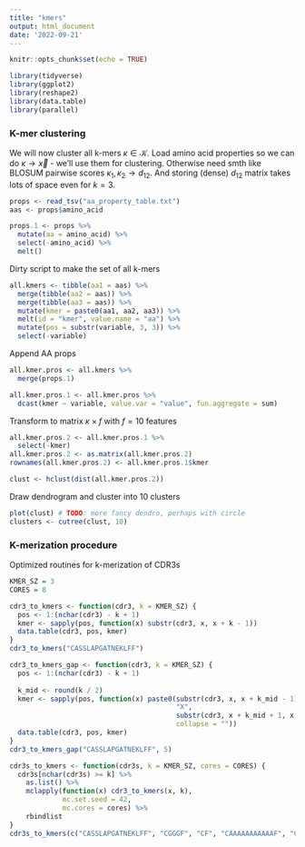 ```yaml
---
title: "kmers"
output: html_document
date: '2022-09-21'
---
```


```r
knitr::opts_chunk$set(echo = TRUE)

library(tidyverse)
library(ggplot2)
library(reshape2)
library(data.table)
library(parallel)
```

### K-mer clustering

We will now cluster all k-mers $\kappa \in \mathcal K$. Load amino acid 
properties so we can do $\kappa \rightarrow \vec x$ - we'll use them for 
clustering. Otherwise need smth like BLOSUM pairwise scores 
$\kappa_1,\kappa_2 \rightarrow d_{12}$. And storing (dense) $d_{12}$ matrix 
takes lots of space even for $k=3$.

```r
props <- read_tsv("aa_property_table.txt")
aas <- props$amino_acid

props.1 <- props %>%
  mutate(aa = amino_acid) %>%
  select(-amino_acid) %>%
  melt()
```

Dirty script to make the set of all k-mers

```r
all.kmers <- tibble(aa1 = aas) %>% 
  merge(tibble(aa2 = aas)) %>% 
  merge(tibble(aa3 = aas)) %>%
  mutate(kmer = paste0(aa1, aa2, aa3)) %>%
  melt(id = "kmer", value.name = "aa") %>%
  mutate(pos = substr(variable, 3, 3)) %>%
  select(-variable)
```

Append AA props

```r
all.kmer.pros <- all.kmers %>%
  merge(props.1)

all.kmer.pros.1 <- all.kmer.pros %>%
  dcast(kmer ~ variable, value.var = "value", fun.aggregate = sum)
```

Transform to matrix $\kappa \times f$ with $f=10$ features

```r
all.kmer.pros.2 <- all.kmer.pros.1 %>%
  select(-kmer)
all.kmer.pros.2 <- as.matrix(all.kmer.pros.2)
rownames(all.kmer.pros.2) <- all.kmer.pros.1$kmer

clust <- hclust(dist(all.kmer.pros.2))
```

Draw dendrogram and cluster into $10$ clusters

```r
plot(clust) # TODO: more fancy dendro, perhaps with circle
clusters <- cutree(clust, 10)
```

### K-merization procedure

Optimized routines for k-merization of CDR3s

```r
KMER_SZ = 3
CORES = 8

cdr3_to_kmers <- function(cdr3, k = KMER_SZ) {
  pos <- 1:(nchar(cdr3) - k + 1)
  kmer <- sapply(pos, function(x) substr(cdr3, x, x + k - 1))
  data.table(cdr3, pos, kmer)
}
cdr3_to_kmers("CASSLAPGATNEKLFF")

cdr3_to_kmers_gap <- function(cdr3, k = KMER_SZ) {
  pos <- 1:(nchar(cdr3) - k + 1)
  
  k_mid <- round(k / 2)
  kmer <- sapply(pos, function(x) paste0(substr(cdr3, x, x + k_mid - 1),
                                         "X", 
                                         substr(cdr3, x + k_mid + 1, x + k - 1),
                                         collapse = ""))
  data.table(cdr3, pos, kmer)
}
cdr3_to_kmers_gap("CASSLAPGATNEKLFF", 5)

cdr3s_to_kmers <- function(cdr3s, k = KMER_SZ, cores = CORES) {
  cdr3s[nchar(cdr3s) >= k] %>%
    as.list() %>%
    mclapply(function(x) cdr3_to_kmers(x, k), 
             mc.set.seed = 42, 
             mc.cores = cores) %>%
    rbindlist
}
cdr3s_to_kmers(c("CASSLAPGATNEKLFF", "CGGGF", "CF", "CAAAAAAAAAAAF", "CGGGGGF"))
```